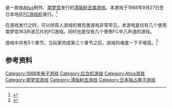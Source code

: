 {{NoteTA
| G1=Games
}}

{{vgname|少年梦冒险|ja=えりかとさとるの夢冒険}}是一款由[[Atlus|Atlus]]制作、[[南梦宫|南梦宫]]发行的[[清版射击类游戏|清版射击类游戏]]。本游戏于1988年9月27日在日本地区[[FC游戏机|FC游戏机]]发行。<ref name="gamefaqs">{{cite web| url = http://www.gamefaqs.com/nes/579326-erika-to-satoru-no-yume-bouken/data| title = Release information| publisher = [[GameFAQs|GameFAQs]]| date = | accessdate = 2016-04-29| archive-date = 2016-03-04| archive-url = https://web.archive.org/web/20160304055209/http://www.gamefaqs.com/nes/579326-erika-to-satoru-no-yume-bouken/data| dead-url = no}}</ref>

在游戏发行之时，可以供双人游戏的冒险类游戏非常罕见。本游戏是仅有几个使用南梦宫163声波芯片的FC游戏。同时也是仅有几个使用FC中八声道的游戏。

游戏中共有5个章节。当玩家完成第三个章节之后，游戏的难度一下子增高。<ref>{{cite web|title=Advanced game information|language=Ja|url=http://www25.atwiki.jp/famicomall/pages/73.html|publisher=FC no Game Seiha Shimasho|accessdate=2013-01-23|archive-date=2013-10-13|archive-url=https://web.archive.org/web/20131013234236/http://www25.atwiki.jp/famicomall/pages/73.html|dead-url=no}}</ref>

== 参考资料 ==
{{Reflist}}

{{DEFAULTSORT:Erika To Satoru No Yume Bouken}}
[[Category:1988年电子游戏|Category:1988年电子游戏]]
[[Category:红白机游戏|Category:红白机游戏]]
[[Category:Atlus游戏|Category:Atlus游戏]]
[[Category:南梦宫游戏|Category:南梦宫游戏]]
[[Category:清版射击游戏|Category:清版射击游戏]]
[[Category:日本独占电子游戏|Category:日本独占电子游戏]]

{{清版射击游戏小作品}}